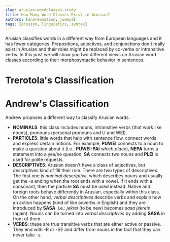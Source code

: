 ```yaml
---
slug: arusian-wordclasses-study
title: How Many Word Classes Exist in Arusian?
authors: [andrewnation, juweya]
tags: [arusian, linguistics, syntax]
---
```


Arusian classifies words in a different way from European languages and it has
fewer categories. Prepositions, adjectives, and conjunctions don't really exist
in Arusian and their roles might be replaced by co-verbs or intransitive verbs.
In this post we will show you two different views on Arusian word classes according
to their morphosyntactic behavior in sentences.

<!-- truncate -->

# Trerotola's Classification

# Andrew's Classification
Andrew proposes a different way to classify Arusian words.

- **NOMINALS**: this class includes nouns, intransitive verbs (that work like nouns), pronouns (personal pronouns and U and WEI).
- **PARTICLES**: little words that help with sentence flow, connect words and express certain notions. For example, **PUWEI** connects to a noun to make a question about it (i.e.: **PUWEI-PAI** *which place*), **NEPA** turns a statement into a yes/no question, **SA** connects two nouns and **PLEI** is used for polite requests.
- **DESCRIPTIVES**: Arusian doesn't have a class of adjectives, but descriptives kind of fill their role. There are two types of descriptives. The first one is _nominal descriptive_, which describes nouns and usually get the -s ending when the root ends with a vowel. If it ends with a consonant, then the particle **SA** must be used instead. Native and foreign roots behave differently in Arusian, especially within this class. On the other hand, _verbal descriptives_ describe verbs and explain how an action happens (kind of like adverbs in English) and they are introduced by **SASA**. i.e.: *jekrei* (to be new) becomes *sasa jekreis* (again). Nouns can be turned into _verbal descriptives_ by adding **SASA** in front of them.
- **VERBS**: these are true transitive verbs that are either active or passive. They end with -R or -SE and differ from nouns in the fact that they can never take -s.
